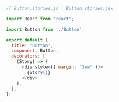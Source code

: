 ```js
// Button.stories.js | Button.stories.jsx

import React from 'react';

import Button from './Button';

export default {
  title: 'Button',
  component: Button,
  decorators: [
    (Story) => (
      <div style={{ margin: '3em' }}>
        {Story()}
      </div>
    ),
  ],
};
```
